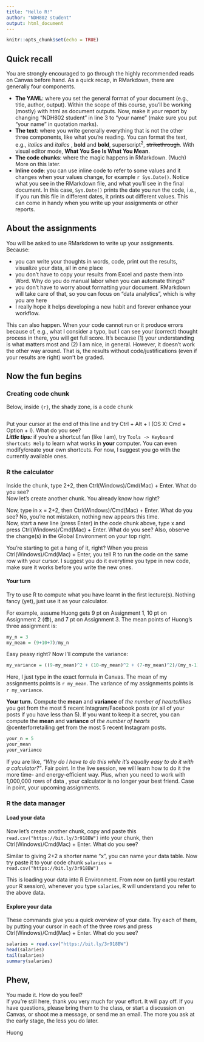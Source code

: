 ```yaml
---
title: "Hello R!"
author: "NDH802 student"
output: html_document
---
```


```r
knitr::opts_chunk$set(echo = TRUE)
```

## Quick recall

You are strongly encouraged to go through the highly recommended reads on Canvas before hand. As a quick recap, in RMarkdown, there are generally four components.

-   **The YAML**: where you set the general format of your document (e.g., title, author, output). Within the scope of this course, you'll be working (mostly) with html as document outputs. Now, make it *your* report by changing "NDH802 student" in line 3 to "your name" (make sure you put "your name" in quotation marks).
-   **The text**: where you write generally everything that is not the other three components, like what you're reading. You can format the text, e.g., *italics* and *italics* , **bold** and **bold**, superscript^2^, ~~strikethrough~~. With visual editor mode, **What You See Is What You Mean**.
-   **The code chunks**: where the magic happens in RMarkdown. (Much) More on this later.
-   **Inline code**: you can use inline code to refer to some values and it changes when your values change, for example `r Sys.Date()`. Notice what you see in the RMarkdown file, and what you'll see in the final document. In this case, `Sys.Date()` prints the date you run the code, i.e., if you run this file in different dates, it prints out different values. This can come in handy when you write up your assignments or other reports.

## About the assignments

You will be asked to use RMarkdown to write up your assignments. Because:

-   you can write your thoughts in words, code, print out the results, visualize your data, all in one place
-   you don't have to copy your results from Excel and paste them into Word. Why do you do manual labor when you can automate things?
-   you don't have to worry about formatting your document. RMarkdown will take care of that, so you can focus on "data analytics", which is why you are here
-   I really hope it helps developing a new habit and forever enhance your workflow.

This can also happen. When your code cannot run or it produce errors because of, e.g., what I consider a typo, but I can see your (correct) thought process in there, you will get full score. It's because (1) your understanding is what matters most and (2) I am nice, in general. However, it doesn't work the other way around. That is, the results without code/justifications (even if your results are right) won't be graded.

## Now the fun begins

### Creating code chunk

Below, inside `{r}`, the shady zone, is a code chunk

```r

```

Put your cursor at the end of this line and try Ctrl + Alt + I (OS X: Cmd + Option + I). What do you see?\
***Little tips:*** if you're a shortcut fan (like I am), try `Tools -> Keyboard Shortcuts Help` to learn what works in **your** computer. You can even modify/create your own shortcuts. For now, I suggest you go with the currently available ones.

### R the calculator

Inside the chunk, type 2+2, then Ctrl(Windows)/Cmd(Mac) + Enter. What do you see?\
Now let's create another chunk. You already know how right?

Now, type in x = 2+2, then Ctrl(Windows)/Cmd(Mac) + Enter. What do you see? No, you're not mistaken, nothing new appears this time.\
Now, start a new line (press Enter) in the code chunk above, type x and press Ctrl(Windows)/Cmd(Mac) + Enter. What do you see? Also, observe the change(s) in the Global Environment on your top right.

You're starting to get a hang of it, right? When you press Ctrl(Windows)/Cmd(Mac) + Enter, you tell R to run the code on the same row with your cursor. I suggest you do it everytime you type in new code, make sure it works before you write the new ones.

#### Your turn

Try to use R to compute what you have learnt in the first lecture(s). Nothing fancy (yet), just use it as your calculator.

For example, assume Huong gets 9 pt on Assignment 1, 10 pt on Assignment 2 (😎), and 7 pt on Assignment 3. The mean points of Huong's three assignment is:

```r
my_n = 3
my_mean = (9+10+7)/my_n
```

Easy peasy right? Now I'll compute the variance:

```r
my_variance = ((9-my_mean)^2 + (10-my_mean)^2 + (7-my_mean)^2)/(my_n-1)
```

Here, I just type in the exact formula in Canvas. The mean of my assignments points is `r my_mean`. The variance of my assignments points is `r my_variance`.

**Your turn.** Compute the **mean** and **variance** of *the number of hearts/likes* you get from the most 5 recent Intagram/Facebook posts (or all of your posts if you have less than 5). If you want to keep it a secret, you can compute the **mean** and **variance** of *the number of hearts* @centerforretailing get from the most 5 recent Instagram posts.

```r
your_n = 5
your_mean 
your_variance
```

If you are like, *"Why do I have to do this while it's equally easy to do it with a calculator?"*. Fair point. In the live session, we will learn how to do it the more time- and energy-efficient way. Plus, when you need to work with 1,000,000 rows of data , your calculator is no longer your best friend. Case in point, your upcoming assignments.

### R the data manager

#### Load your data

Now let's create another chunk, copy and paste this `read.csv("https://bit.ly/3r918BW")` into your chunk, then Ctrl(Windows)/Cmd(Mac) + Enter. What do you see?

Similar to giving 2+2 a shorter name "x", you can name your data table. Now try paste it to your code chunk `salaries = read.csv("https://bit.ly/3r918BW")`

This is loading your data into R Environment. From now on (until you restart your R session), whenever you type `salaries`, R will understand you refer to the above data.

#### Explore your data

These commands give you a quick overview of your data. Try each of them, by putting your cursor in each of the three rows and press Ctrl(Windows)/Cmd(Mac) + Enter. What do you see?

```r
salaries = read.csv("https://bit.ly/3r918BW")
head(salaries)
tail(salaries)
summary(salaries)
```

## Phew,

You made it. How do you feel?\
If you're still here, thank you very much for your effort. It will pay off. If you have questions, please bring them to the class, or start a discussion on Canvas, or shoot me a message, or send me an email. The more you ask at the early stage, the less you do later.

Huong
